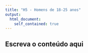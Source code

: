 ```yaml
---
title: "H5 - Homens de 18-25 anos"
output: 
  html_document:
    self_contained: true
---
```


## Escreva o conteúdo aqui

